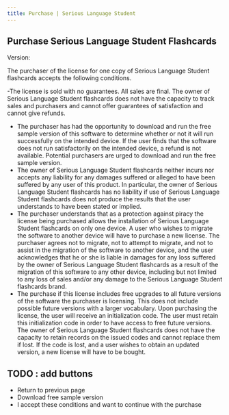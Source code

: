 ```yaml
---
title: Purchase | Serious Language Student
---
```


## Purchase Serious Language Student Flashcards

Version: <Param name="lang" />

The purchaser of the license for one copy of Serious Language Student flashcards accepts the following
conditions.

-The license is sold with no guarantees. All sales are final. The owner of Serious Language
Student flashcards does not have the capacity to track sales and purchasers and cannot offer
guarantees of satisfaction and cannot give refunds.
- The purchaser has had the opportunity to download and run the free sample version of this
software to determine whether or not it will run successfully on the intended device. If the user
finds that the software does not run satisfactorily on the intended device, a refund is not available.
Potential purchasers are urged to download and run the free sample version.
- The owner of Serious Language Student flashcards neither incurs nor accepts any liability for any
damages suffered or alleged to have been suffered by any user of this product. In particular, the
owner of Serious Language Student flashcards has no liability if use of Serious Language
Student flashcards does not produce the results that the user understands to have been stated or
implied.
- The purchaser understands that as a protection against piracy the license being purchased
allows the installation of Serious Language Student flashcards on only one device. A user who
wishes to migrate the software to another device will have to purchase a new license. The
purchaser agrees not to migrate, not to attempt to migrate, and not to assist in the migration of
the software to another device, and the user acknowledges that he or she is liable in damages for
any loss suffered by the owner of Serious Language Student flashcards as a result of the
migration of this software to any other device, including but not limited to any loss of sales and/or
any damage to the Serious Language Student flashcards brand.
- The purchase if this license includes free upgrades to all future versions of the software the
purchaser is licensing. This does not include possible future versions with a larger vocabulary.
Upon purchasing the license, the user will receive an initialization code. The user must retain this
initialization code in order to have access to free future versions. The owner of Serious Language
Student flashcards does not have the capacity to retain records on the issued codes and cannot
replace them if lost. If the code is lost, and a user wishes to obtain an updated version, a new
license will have to be bought.

## TODO : add buttons
- Return to previous page
- Download free sample version
- <Link href="/flashcards/purchase/payment?lang="><a>I accept these conditions and want to continue with the purchase</a></Link>